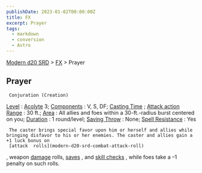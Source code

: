 ```yaml
---
publishDate: 2023-01-02T00:00:00Z
title: FX
excerpt: Prayer
tags:
  - markdown
  - conversion
  - Astro
---
```


[Modern d20 SRD](/#modernD20) > [FX](modern-d20-srd-fx-index) > Prayer

## Prayer




     Conjuration (Creation)

[Level](modern-d20-srd-fx-level)
:
[Acolyte](modern-d20-srd-classes-advanced-acolyte)
3;
[Components](modern-d20-srd-fx-components)
: V, S, DF;
[Casting Time](modern-d20-srd-fx-casting-time)
;
[Attack action](modern-d20-srd-combat-attack-actions)
[Range](modern-d20-srd-fx-range)
: 30 ft.;
[Area](modern-d20-srd-fx-area)
: All allies and foes within a 30-ft.-radius burst centered on you;
[Duration](modern-d20-srd-fx-duration)
: 1 round/level;
[Saving Throw](modern-d20-srd-basics-saving-throws)
: None;
[Spell Resistance](modern-d20-srd-special-abilities-spell-resistance)
: Yes

     The caster brings special favor upon him or herself and allies while bringing disfavor to his or her enemies. The caster and allies gain a +1 luck bonus on
     [attack  rolls](modern-d20-srd-combat-attack-roll)
, weapon
[damage](modern-d20-srd-combat-damage)
rolls,
[saves](modern-d20-srd-basics-saving-throws)
, and
[skill checks](modern-d20-srd-skills-skill-basics-php#skill-check-index)
, while foes take a –1 penalty on such rolls.
